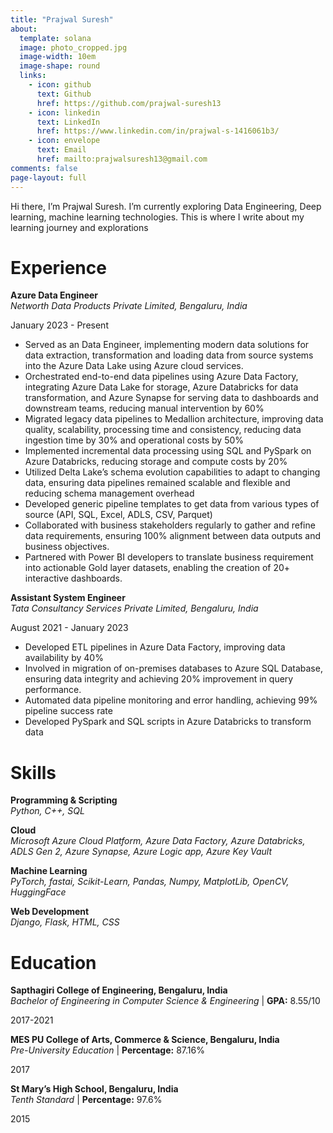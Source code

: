 ```yaml
---
title: "Prajwal Suresh"
about:
  template: solana
  image: photo_cropped.jpg
  image-width: 10em
  image-shape: round
  links:
    - icon: github
      text: Github
      href: https://github.com/prajwal-suresh13
    - icon: linkedin
      text: LinkedIn
      href: https://www.linkedin.com/in/prajwal-s-1416061b3/
    - icon: envelope
      text: Email
      href: mailto:prajwalsuresh13@gmail.com
comments: false
page-layout: full
---
```


Hi there, I'm Prajwal Suresh. I'm currently exploring Data Engineering, Deep learning, machine learning  technologies. This is where I write about my learning journey and explorations


::::{.panel-tabset}

# Experience

::: {.d-flex .justify-content-between}
::: {}
**Azure Data Engineer**  
*Networth Data Products Private Limited, Bengaluru, India*
:::
::: {.text-end}
January 2023 - Present
:::
:::
- Served as an Data Engineer, implementing modern data solutions for data extraction, transformation and loading data from source systems into the Azure Data Lake using Azure cloud services.
- Orchestrated end-to-end data pipelines using Azure Data Factory, integrating Azure Data Lake for storage, Azure Databricks for data transformation, and Azure Synapse for serving data to dashboards and downstream teams, reducing manual intervention by 60%
- Migrated legacy data pipelines to Medallion architecture, improving data quality, scalability, processing time and consistency, reducing data ingestion time by 30% and operational costs by 50%
- Implemented incremental data processing using SQL and PySpark on Azure Databricks, reducing storage and compute costs by 20%
- Utilized Delta Lake’s schema evolution capabilities to adapt to changing data, ensuring data pipelines remained scalable and flexible and reducing schema management overhead 
- Developed generic pipeline templates to get data from various types of source (API, SQL, Excel, ADLS, CSV, Parquet)
- Collaborated with business stakeholders regularly to gather and refine data requirements, ensuring 100% alignment between data outputs and business objectives.
- Partnered with Power BI developers to translate business requirement into actionable Gold layer datasets, enabling the creation of 20+ interactive dashboards. 

::: {.d-flex .justify-content-between}
::: {}
**Assistant System Engineer**  
*Tata Consultancy Services Private Limited, Bengaluru, India*
:::
::: {.text-end}
August 2021 - January 2023
:::
:::
- Developed ETL pipelines in Azure Data Factory, improving data availability by 40%
- Involved in migration of on-premises databases to Azure SQL Database, ensuring data integrity and achieving 20% improvement in query performance.
- Automated data pipeline monitoring and error handling, achieving 99% pipeline success rate
- Developed PySpark and SQL scripts in Azure Databricks to transform data


# Skills

::: {.d-flex .justify-content-between}
::: {}
**Programming & Scripting**  
*Python, C++, SQL*
:::
:::



::: {.d-flex .justify-content-between}
::: {}
**Cloud**  
*Microsoft Azure Cloud Platform, Azure Data Factory, Azure Databricks, ADLS Gen 2, Azure Synapse, Azure Logic app, Azure Key Vault*
:::
:::

::: {.d-flex .justify-content-between}
::: {}
**Machine Learning**  
*PyTorch, fastai, Scikit-Learn, Pandas, Numpy, MatplotLib, OpenCV, HuggingFace*
:::
:::

::: {.d-flex .justify-content-between}
::: {}
**Web Development**  
*Django, Flask, HTML, CSS*
:::
:::


# Education


::: {.d-flex .justify-content-between}
::: {}
**Sapthagiri College of Engineering, Bengaluru, India**  
*Bachelor of Engineering in Computer Science & Engineering* | **GPA:** 8.55/10
:::
::: {.text-end}
2017-2021
:::
:::

::: {.d-flex .justify-content-between}
::: {}
**MES PU College of Arts, Commerce & Science, Bengaluru, India**  
*Pre-University Education* | **Percentage:** 87.16%
:::
::: {.text-end}
2017
:::
:::

::: {.d-flex .justify-content-between}
::: {}
**St Mary's High School, Bengaluru, India**  
*Tenth Standard* | **Percentage:** 97.6%
:::
::: {.text-end}
2015
:::
:::



::::
